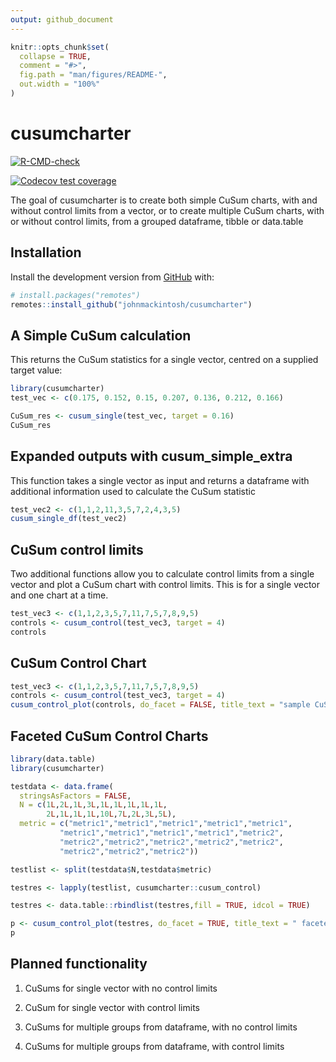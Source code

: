 ```yaml
---
output: github_document
---
```


<!-- README.md is generated from README.Rmd. Please edit that file -->

```r
knitr::opts_chunk$set(
  collapse = TRUE,
  comment = "#>",
  fig.path = "man/figures/README-",
  out.width = "100%"
)
```

# cusumcharter

<!-- badges: start -->

[![R-CMD-check](https://github.com/johnmackintosh/cusumcharter/workflows/R-CMD-check/badge.svg)](https://github.com/johnmackintosh/cusumcharter/actions)

[![Codecov test coverage](https://codecov.io/gh/johnmackintosh/cusumcharter/branch/master/graph/badge.svg)](https://codecov.io/gh/johnmackintosh/cusumcharter?branch=master)

<!-- badges: end -->

The goal of cusumcharter is to create both simple CuSum charts, with and without control limits from a vector, or to create multiple CuSum charts, with or without control limits, from a grouped dataframe, tibble or data.table

## Installation

Install the development version from [GitHub](https://github.com/) with:

``` r
# install.packages("remotes")
remotes::install_github("johnmackintosh/cusumcharter")
```

## A Simple CuSum calculation

This returns the CuSum statistics for a single vector, centred on a supplied target value:

```r
library(cusumcharter)
test_vec <- c(0.175, 0.152, 0.15, 0.207, 0.136, 0.212, 0.166)

CuSum_res <- cusum_single(test_vec, target = 0.16)
CuSum_res
```

## Expanded outputs with cusum_simple_extra

This function takes a single vector as input and returns a dataframe with additional information used to calculate the CuSum statistic

```r
test_vec2 <- c(1,1,2,11,3,5,7,2,4,3,5)
cusum_single_df(test_vec2)
```


## CuSum control limits

Two additional functions allow you to calculate control limits from a single vector and plot a CuSum chart with control limits. This is for a single vector and one chart at a time. 

```r
test_vec3 <- c(1,1,2,3,5,7,11,7,5,7,8,9,5)
controls <- cusum_control(test_vec3, target = 4)
controls
```

## CuSum Control Chart

```r
test_vec3 <- c(1,1,2,3,5,7,11,7,5,7,8,9,5)
controls <- cusum_control(test_vec3, target = 4)
cusum_control_plot(controls, do_facet = FALSE, title_text = "sample CuSum with controls shows out of control since 7th observation")
```


## Faceted CuSum Control Charts

```r
library(data.table)
library(cusumcharter)

testdata <- data.frame(
  stringsAsFactors = FALSE,
  N = c(1L,2L,1L,3L,1L,1L,1L,1L,1L,
        2L,1L,1L,1L,10L,7L,2L,3L,5L),
  metric = c("metric1","metric1","metric1","metric1","metric1",
           "metric1","metric1","metric1","metric1","metric2",
           "metric2","metric2","metric2","metric2","metric2",
           "metric2","metric2","metric2"))

testlist <- split(testdata$N,testdata$metric)

testres <- lapply(testlist, cusumcharter::cusum_control)

testres <- data.table::rbindlist(testres,fill = TRUE, idcol = TRUE)

p <- cusum_control_plot(testres, do_facet = TRUE, title_text = " faceted CuSum Control plots")
p

```



## Planned functionality

1.  CuSums for single vector with no control limits

2.  CuSum for single vector with control limits

3.  CuSums for multiple groups from dataframe, with no control limits

4.  CuSums for multiple groups from dataframe, with control limits
